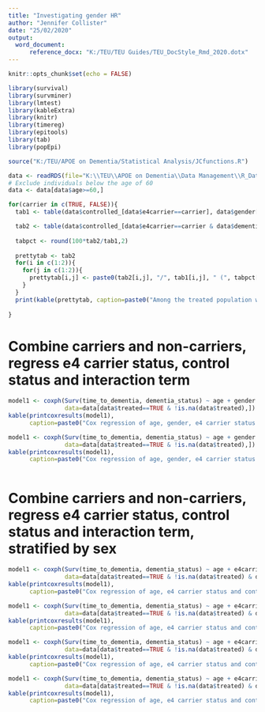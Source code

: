 ```yaml
---
title: "Investigating gender HR"
author: "Jennifer Collister"
date: "25/02/2020"
output: 
  word_document:
      reference_docx: "K:/TEU/TEU Guides/TEU_DocStyle_Rmd_2020.dotx"
---
```


```r
knitr::opts_chunk$set(echo = FALSE)

library(survival)
library(survminer)
library(lmtest)
library(kableExtra)
library(knitr)
library(timereg)
library(epitools)
library(tab)
library(popEpi)

source("K:/TEU/APOE on Dementia/Statistical Analysis/JCfunctions.R")
```

```r
data <- readRDS(file="K:\\TEU\\APOE on Dementia\\Data Management\\R_Dataframes_TLA\\38358\\Organised\\Hypertension\\APOE\\apoe_excl.rds")
# Exclude individuals below the age of 60
data <- data[data$age>=60,]

```



```r
for(carrier in c(TRUE, FALSE)){
  tab1 <- table(data$controlled_[data$e4carrier==carrier], data$gender[data$e4carrier==carrier])

  tab2 <- table(data$controlled_[data$e4carrier==carrier & data$dementia_status==TRUE], data$gender[data$e4carrier==carrier & data$dementia_status==TRUE])
  
  tabpct <- round(100*tab2/tab1,2)
  
  prettytab <- tab2
  for(i in c(1:2)){
    for(j in c(1:2)){
      prettytab[i,j] <- paste0(tab2[i,j], "/", tab1[i,j], " (", tabpct[i,j], "%)")
    }
  }
  print(kable(prettytab, caption=paste0("Among the treated population with e4 carrier = ", carrier, " the number of dementia cases out of total individuals in each category is:")))
  
}


```

# Combine carriers and non-carriers, regress e4 carrier status, control status and interaction term

```r

model1 <- coxph(Surv(time_to_dementia, dementia_status) ~ age + gender + e4carrier_ + controlled_, 
                data=data[data$treated==TRUE & !is.na(data$treated),])
kable(printcoxresults(model1), 
      caption=paste0("Cox regression of age, gender, e4 carrier status and control status among participants who are taking BP medication, n=", model1$n))

model1 <- coxph(Surv(time_to_dementia, dementia_status) ~ age + gender + e4carrier_ * controlled_, 
                data=data[data$treated==TRUE & !is.na(data$treated),])
kable(printcoxresults(model1), 
      caption=paste0("Cox regression of age, gender, e4 carrier status and control status among participants who are taking BP medication, with interaction term, n=", model1$n))



```


# Combine carriers and non-carriers, regress e4 carrier status, control status and interaction term, stratified by sex

```r

model1 <- coxph(Surv(time_to_dementia, dementia_status) ~ age + e4carrier_ + controlled_, 
                data=data[data$treated==TRUE & !is.na(data$treated) & data$gender=="Female",])
kable(printcoxresults(model1), 
      caption=paste0("Cox regression of age, e4 carrier status and control status among females who are taking BP medication, n=", model1$n))

model1 <- coxph(Surv(time_to_dementia, dementia_status) ~ age + e4carrier_ * controlled_, 
                data=data[data$treated==TRUE & !is.na(data$treated) & data$gender=="Female",])
kable(printcoxresults(model1), 
      caption=paste0("Cox regression of age, e4 carrier status and control status among females who are taking BP medication, with interaction term, n=", model1$n))

model1 <- coxph(Surv(time_to_dementia, dementia_status) ~ age + e4carrier_ + controlled_, 
                data=data[data$treated==TRUE & !is.na(data$treated) & data$gender=="Male",])
kable(printcoxresults(model1), 
      caption=paste0("Cox regression of age, e4 carrier status and control status among males who are taking BP medication, n=", model1$n))

model1 <- coxph(Surv(time_to_dementia, dementia_status) ~ age + e4carrier_ * controlled_, 
                data=data[data$treated==TRUE & !is.na(data$treated) & data$gender=="Male",])
kable(printcoxresults(model1), 
      caption=paste0("Cox regression of age, e4 carrier status and control status among males who are taking BP medication, with interaction term, n=", model1$n))


```



